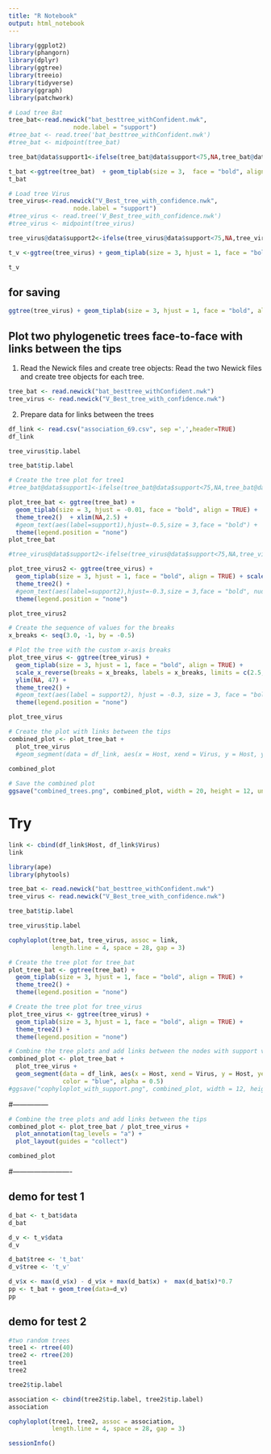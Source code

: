 ```yaml
---
title: "R Notebook"
output: html_notebook
---
```


```r
library(ggplot2)
library(phangorn)
library(dplyr)
library(ggtree)
library(treeio)
library(tidyverse)
library(ggraph)
library(patchwork)
```


```r
# Load tree Bat
tree_bat<-read.newick("bat_besttree_withConfident.nwk",
                  node.label = "support")
#tree_bat <- read.tree('bat_besttree_withConfident.nwk')
#tree_bat <- midpoint(tree_bat)

tree_bat@data$support1<-ifelse(tree_bat@data$support<75,NA,tree_bat@data$support)

t_bat <-ggtree(tree_bat)  + geom_tiplab(size = 3,  face = "bold", align = TRUE) + theme_tree2() + xlim(NA,3.5) + geom_text(aes(label=support1),hjust=-0.5,size = 3,face = "bold")
t_bat

```

```r
# Load tree Virus
tree_virus<-read.newick("V_Best_tree_with_confidence.nwk",
                  node.label = "support")
#tree_virus <- read.tree('V_Best_tree_with_confidence.nwk')
#tree_virus <- midpoint(tree_virus)

tree_virus@data$support2<-ifelse(tree_virus@data$support<75,NA,tree_virus@data$support)

t_v <-ggtree(tree_virus) + geom_tiplab(size = 3, hjust = 1, face = "bold", align = TRUE) + scale_x_reverse(limits = c(2, -0.5)) + ylim(NA,47)  + theme_tree2()  + geom_text(aes(label=support2),hjust=-0.3,size = 3,face = "bold", nudge_y = 0.5,  nudge_x = -0.01) 

t_v 
```





## for saving
```r
ggtree(tree_virus) + geom_tiplab(size = 3, hjust = 1, face = "bold", align = TRUE) + scale_x_reverse(limits = c(2, -0.5)) + ylim(NA,47)  + theme_tree2()  + geom_text(aes(label=support2),hjust=-0.3,size = 3,face = "bold") + ggsave("V_tree.png", width = 12, height = 10, units = "in")
```

## Plot two phylogenetic trees face-to-face with links between the tips
1. Read the Newick files and create tree objects:
Read the two Newick files and create tree objects for each tree.

```r

tree_bat <- read.newick("bat_besttree_withConfident.nwk")
tree_virus <- read.newick("V_Best_tree_with_confidence.nwk")
```

2. Prepare data for links between the trees

```r
df_link <- read.csv("association_69.csv", sep =',',header=TRUE)
df_link

```


```r
tree_virus$tip.label
```

```r
tree_bat$tip.label
```



```r
# Create the tree plot for tree1
#tree_bat@data$support1<-ifelse(tree_bat@data$support<75,NA,tree_bat@data$support)

plot_tree_bat <- ggtree(tree_bat) +
  geom_tiplab(size = 3, hjust = -0.01, face = "bold", align = TRUE) +
  theme_tree2()  + xlim(NA,2.5) + 
  #geom_text(aes(label=support1),hjust=-0.5,size = 3,face = "bold") +
  theme(legend.position = "none")
plot_tree_bat

```


```r
#tree_virus@data$support2<-ifelse(tree_virus@data$support<75,NA,tree_virus@data$support)

plot_tree_virus2 <- ggtree(tree_virus) +
  geom_tiplab(size = 3, hjust = 1, face = "bold", align = TRUE) + scale_x_reverse(limits = c(2.5, NA)) + ylim(NA,47)  +
  theme_tree2() + 
  #geom_text(aes(label=support2),hjust=-0.3,size = 3,face = "bold", nudge_y = 0.5,  nudge_x = -0.01) +
  theme(legend.position = "none")

plot_tree_virus2
```


```r
# Create the sequence of values for the breaks
x_breaks <- seq(3.0, -1, by = -0.5)

# Plot the tree with the custom x-axis breaks
plot_tree_virus <- ggtree(tree_virus) +
  geom_tiplab(size = 3, hjust = 1, face = "bold", align = TRUE) +
  scale_x_reverse(breaks = x_breaks, labels = x_breaks, limits = c(2.5, -1)) +
  ylim(NA, 47) +
  theme_tree2() +
  #geom_text(aes(label = support2), hjust = -0.3, size = 3, face = "bold", nudge_y = 0.5, nudge_x = -0.01) +
  theme(legend.position = "none")

plot_tree_virus
```




```r
# Create the plot with links between the tips
combined_plot <- plot_tree_bat +
  plot_tree_virus 
  #geom_segment(data = df_link, aes(x = Host, xend = Virus, y = Host, yend = Virus), color = "blue", alpha = 0.5)
 
combined_plot
```



```r
# Save the combined plot
ggsave("combined_trees.png", combined_plot, width = 20, height = 12, units = "in")
```


# Try
```r
link <- cbind(df_link$Host, df_link$Virus)
link
```

```r
library(ape)
library(phytools)
```

```r
tree_bat <- read.newick("bat_besttree_withConfident.nwk")
tree_virus <- read.newick("V_Best_tree_with_confidence.nwk")
```

```r
tree_bat$tip.label
```

```r
tree_virus$tip.label
```



```r
cophyloplot(tree_bat, tree_virus, assoc = link,
            length.line = 4, space = 28, gap = 3)
```

```r
# Create the tree plot for tree_bat
plot_tree_bat <- ggtree(tree_bat) +
  geom_tiplab(size = 3, hjust = 1, face = "bold", align = TRUE) +
  theme_tree2() +
  theme(legend.position = "none")

# Create the tree plot for tree_virus
plot_tree_virus <- ggtree(tree_virus) +
  geom_tiplab(size = 3, hjust = 1, face = "bold", align = TRUE) +
  theme_tree2() +
  theme(legend.position = "none")

# Combine the tree plots and add links between the nodes with support values
combined_plot <- plot_tree_bat +
  plot_tree_virus +
  geom_segment(data = df_link, aes(x = Host, xend = Virus, y = Host, yend = Virus),
               color = "blue", alpha = 0.5)
#ggsave("cophyloplot_with_support.png", combined_plot, width = 12, height = 8, units = "in")
```






#---------------



```r
# Combine the tree plots and add links between the tips
combined_plot <- plot_tree_bat / plot_tree_virus +
  plot_annotation(tag_levels = "a") +
  plot_layout(guides = "collect")
```

```r
combined_plot 
```

#-------------------------



## demo for test 1

```r
d_bat <- t_bat$data
d_bat
```

```r
d_v <- t_v$data
d_v
```

```r
d_bat$tree <- 't_bat'
d_v$tree <- 't_v'

d_v$x <- max(d_v$x) - d_v$x + max(d_bat$x) +  max(d_bat$x)*0.7
pp <- t_bat + geom_tree(data=d_v)
pp
```






## demo for test 2

```r
#two random trees
tree1 <- rtree(40)
tree2 <- rtree(20)
tree1
tree2
```

```r
tree2$tip.label
```

```r
association <- cbind(tree2$tip.label, tree2$tip.label)
association
```

```r
cophyloplot(tree1, tree2, assoc = association,
            length.line = 4, space = 28, gap = 3)
```




```r
sessionInfo()
```



